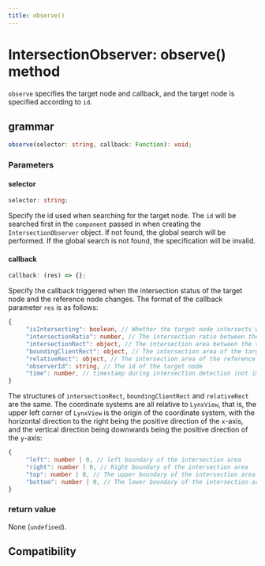 ```yaml
---
title: observe()
---
```


# IntersectionObserver: observe() method

`observe` specifies the target node and callback, and the target node is specified according to `id`.

## grammar

```ts
observe(selector: string, callback: Function): void;
```

### Parameters

#### selector

```ts
selector: string;
```

Specify the id used when searching for the target node. The `id` will be searched first in the `component` passed in when creating the `IntersectionObserver` object. If not found, the global search will be performed. If the global search is not found, the specification will be invalid.

#### callback

```ts
callback: (res) => {};
```

Specify the callback triggered when the intersection status of the target node and the reference node changes.
The format of the callback parameter `res` is as follows:

```ts
{
     "isIntersecting": boolean, // Whether the target node intersects with the reference node
     "intersectionRatio": number, // The intersection ratio between the target node and the reference node
     "intersectionRect": object, // The intersection area between the target node and the reference node
     "boundingClientRect": object, // The intersection area of the target node
     "relativeRect": object, // The intersection area of the reference node
     "observerId": string, // The id of the target node
     "time": number, // timestamp during intersection detection (not implemented, now returns are all 0)
}
```

The structures of `intersectionRect`, `boundingClientRect` and `relativeRect` are the same. The coordinate systems are all relative to `LynxView`, that is, the upper left corner of `LynxView` is the origin of the coordinate system, with the horizontal direction to the right being the positive direction of the `x`-axis, and the vertical direction being downwards being the positive direction of the `y`-axis:

```ts
{
     "left": number | 0, // left boundary of the intersection area
     "right": number | 0, // Right boundary of the intersection area
     "top": number | 0, // The upper boundary of the intersection area
     "bottom": number | 0, // The lower boundary of the intersection area
}
```

### return value

None (`undefined`).

## Compatibility


<LegacyCompatTable metadata="lynx-api/intersection-observer/observe" />
